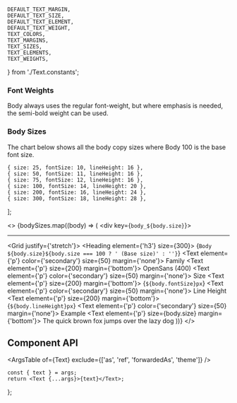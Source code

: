 
    DEFAULT_TEXT_MARGIN,
    DEFAULT_TEXT_SIZE,
    DEFAULT_TEXT_ELEMENT,
    DEFAULT_TEXT_WEIGHT,
    TEXT_COLORS,
    TEXT_MARGINS,
    TEXT_SIZES,
    TEXT_ELEMENTS,
    TEXT_WEIGHTS,
} from './Text.constants';

<Meta component={Text} title="Components/Text" />

<Title>Text</Title>

### Font Weights

Body always uses the regular font-weight, but where emphasis is needed, the semi-bold weight can be used.

### Body Sizes

The chart below shows all the body copy sizes where Body 100 is the base font size.

    { size: 25, fontSize: 10, lineHeight: 16 },
    { size: 50, fontSize: 11, lineHeight: 16 },
    { size: 75, fontSize: 12, lineHeight: 16 },
    { size: 100, fontSize: 14, lineHeight: 20 },
    { size: 200, fontSize: 16, lineHeight: 24 },
    { size: 300, fontSize: 18, lineHeight: 28 },
];

<>
    {bodySizes.map((body) => (
        <div key={`body_${body.size}`}>
            <hr />
            <Grid justify={'stretch'}>
                <Grid row>
                    <Heading element={'h3'} size={300}>
                        {`Body ${body.size}${body.size === 100 ? ' (Base size)' : ''}`}
                    </Heading>
                </Grid>
                <Grid row>
                    <Grid flex={3}>
                        <Text element={'p'} color={'secondary'} size={50} margin={'none'}>
                            Family
                        </Text>
                        <Text element={'p'} size={200} margin={'bottom'}>
                            OpenSans (400)
                        </Text>
                    </Grid>
                    <Grid flex={2}>
                        <Text element={'p'} color={'secondary'} size={50} margin={'none'}>
                            Size
                        </Text>
                        <Text element={'p'} size={200} margin={'bottom'}>
                            {`${body.fontSize}px`}
                        </Text>
                    </Grid>
                    <Grid flex={2}>
                        <Text element={'p'} color={'secondary'} size={50} margin={'none'}>
                            Line Height
                        </Text>
                        <Text element={'p'} size={200} margin={'bottom'}>
                            {`${body.lineHeight}px`}
                        </Text>
                    </Grid>
                    <Grid flex={6}>
                        <Text element={'p'} color={'secondary'} size={50} margin={'none'}>
                            Example
                        </Text>
                        <Text element={'p'} size={body.size} margin={'bottom'}>
                            The quick brown fox jumps over the lazy dog
                        </Text>
                    </Grid>
                </Grid>
            </Grid>
        </div>
    ))}
</>

## Component API

<ArgsTable of={Text} exclude={['as', 'ref', 'forwardedAs', 'theme']} />

    const { text } = args;
    return <Text {...args}>{text}</Text>;
};

<Canvas hidden>
    <Story
        name="Default"
        args={{
            text: 'Lorem Ipsum Dolor',
            element: DEFAULT_TEXT_ELEMENT,
            size: DEFAULT_TEXT_SIZE,
            weight: DEFAULT_TEXT_WEIGHT,
            margin: DEFAULT_TEXT_MARGIN,
        }}
        argTypes={{
            size: { options: TEXT_SIZES, control: { type: 'select' } },
            element: { options: TEXT_ELEMENTS, control: { type: 'select' } },
            weight: { options: TEXT_WEIGHTS, control: { type: 'radio' } },
            margin: { options: TEXT_MARGINS, control: { type: 'radio' } },
            color: { options: TEXT_COLORS, control: { type: 'radio' } },
            className: { table: { disable: true } },
        }}
    >
        {Template.bind({})}
    </Story>
</Canvas>
